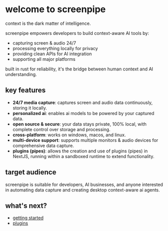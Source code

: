 
# welcome to screenpipe


context is the dark matter of intelligence.

screenpipe empowers developers to build context-aware AI tools by:
- capturing screen & audio 24/7
- processing everything locally for privacy
- providing clean APIs for AI integration
- supporting all major platforms

built in rust for reliability, it's the bridge between human context and AI understanding.


## key features

- **24/7 media capture**: captures screen and audio data continuously, storing it locally.
- **personalized ai**: enables ai models to be powered by your captured data.
- **open source & secure**: your data stays private, 100% local, with complete control over storage and processing.
- **cross-platform**: works on windows, macos, and linux.
- **multi-device support**: supports multiple monitors & audio devices for comprehensive data capture.
- **plugins (pipes)**: allows the creation and use of plugins (pipes) in NextJS, running within a sandboxed runtime to extend functionality.


## target audience

screenpipe is suitable for developers, AI businesses, and anyone interested in automating data capture and creating desktop context-aware ai agents. 

## what's next?

- [getting started](/getting-started)
- [plugins](/plugins)

